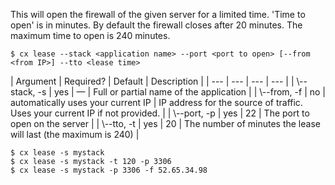 This will open the firewall of the given server for a limited time. 'Time to open' is in minutes. By default the firewall closes after 20 minutes. The maximum time to open is 240 minutes.

<Tabs >
<Tab label="Usage">

```shell
$ cx lease --stack <application name> --port <port to open> [--from <from IP>] --tto <lease time>
```
</Tab>
    
<Tab label="arguments">
| Argument | Required? | Default | Description |
|  ---  |  ---  |  ---  |  ---  |
| \--stack, -s <application name> | yes | — | Full or partial name of the application |
| \--from, -f <from IP> | no | automatically uses your current IP | IP address for the source of traffic. Uses your current IP if not provided. |
| \--port, -p <port to open> | yes | 22 | The port to open on the server |
| \--tto, -t <lease time> | yes | 20 | The number of minutes the lease will last (the maximum is 240) |
</Tab>
<Tab label="examples">

```shell
$ cx lease -s mystack
$ cx lease -s mystack -t 120 -p 3306
$ cx lease -s mystack -p 3306 -f 52.65.34.98
```

</Tab>
</Tabs>